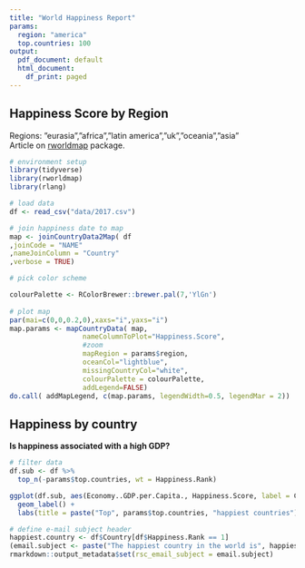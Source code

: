 ```yaml
---
title: "World Happiness Report"
params:
  region: "america"
  top.countries: 100
output:
  pdf_document: default
  html_document:
    df_print: paged
---
```


## Happiness Score by Region  
Regions:  ”eurasia”,”africa”,”latin america”,”uk”,”oceania”,”asia"  
Article on [rworldmap](http://colorado.rstudio.com/rstudio/s/ce6086fe78a415709b3b4/files/R/x86_64-pc-linux-gnu-library/3.4/rworldmap/doc/rworldmap.pdf) package.

```r
# environment setup
library(tidyverse)
library(rworldmap)
library(rlang)

# load data
df <- read_csv("data/2017.csv")
```

```r

# join happiness date to map
map <- joinCountryData2Map( df
,joinCode = "NAME"
,nameJoinColumn = "Country"
,verbose = TRUE)

```

```r
# pick color scheme

colourPalette <- RColorBrewer::brewer.pal(7,'YlGn')
                                          
# plot map
par(mai=c(0,0,0.2,0),xaxs="i",yaxs="i")
map.params <- mapCountryData( map,
                  nameColumnToPlot="Happiness.Score",
                  #zoom
                  mapRegion = params$region,
                  oceanCol="lightblue",
                  missingCountryCol="white",
                  colourPalette = colourPalette,
                  addLegend=FALSE)
do.call( addMapLegend, c(map.params, legendWidth=0.5, legendMar = 2))
```

## Happiness by country   
**Is happiness associated with a high GDP?**

```r
# filter data
df.sub <- df %>%
  top_n(-params$top.countries, wt = Happiness.Rank)

ggplot(df.sub, aes(Economy..GDP.per.Capita., Happiness.Score, label = Country)) +
  geom_label() +
  labs(title = paste("Top", params$top.countries, "happiest countries"))
```


```r
# define e-mail subject header
happiest.country <- df$Country[df$Happiness.Rank == 1]
(email.subject <- paste("The happiest country in the world is", happiest.country ))
rmarkdown::output_metadata$set(rsc_email_subject = email.subject)

```


